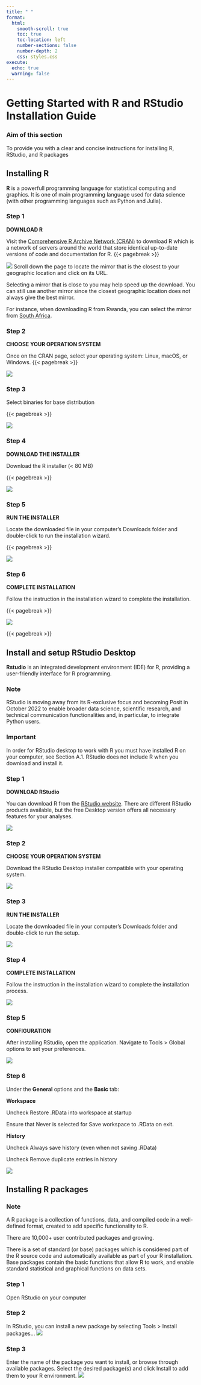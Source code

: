 ```yaml
---
title: " "
format:
  html:
    smooth-scroll: true
    toc: true
    toc-location: left
    number-sections: false
    number-depth: 2
    css: styles.css
execute:
  echo: true
  warning: false
---
```


# Getting Started with R and RStudio Installation Guide

::: callout-tip
### Aim of this section

To provide you with a clear and concise instructions for installing R, RStudio, and R packages
:::

## Installing R

**R** is a powerfull programming language for statistical computing and graphics. It is one of main programming language used for data science (with other programming languages such as Python and Julia).

::: panel-tabset
### Step 1

**DOWNLOAD R**

Visit the [Comprehensive R Archive Network (CRAN)](https://cran.r-project.org/mirrors.html) to download R which is a network of servers around the world that store identical up-to-date versions of code and documentation for R. {{< pagebreak >}}

![](images/pic1.png) Scroll down the page to locate the mirror that is the closest to your geographic location and click on its URL.

::: callout-tip
Selecting a mirror that is close to you may help speed up the download. You can still use another mirror since the closest geographic location does not always give the best mirror.
:::

For instance, when downloading R from Rwanda, you can select the mirror from [South Africa](https://cran.mirror.ac.za/).

### Step 2

**CHOOSE YOUR OPERATION SYSTEM**

Once on the CRAN page, select your operating system: Linux, macOS, or Windows. {{< pagebreak >}}

![](images/pic2.png)

### Step 3

Select binaries for base distribution

{{< pagebreak >}}

![](images/pic3.png)

### Step 4

**DOWNLOAD THE INSTALLER**

Download the R installer (\< 80 MB)

{{< pagebreak >}}

![](images/pic4.png)

### Step 5

**RUN THE INSTALLER**

Locate the downloaded file in your computer's Downloads folder and double-click to run the installation wizard.

{{< pagebreak >}}

![](images/pic5.png)

### Step 6

**COMPLETE INSTALLATION**

Follow the instruction in the installation wizard to complete the installation.

{{< pagebreak >}}

![](images/pic6.png)
:::

{{< pagebreak >}}

## Install and setup RStudio Desktop

**Rstudio** is an integrated development environment (IDE) for R, providing a user-friendly interface for R programming.

::: callout-tip
### Note

RStudio is moving away from its R-exclusive focus and becoming Posit in October 2022 to enable broader data science, scientific research, and technical communication functionalities and, in particular, to integrate Python users.
:::

::: callout-tip
### Important

In order for RStudio desktop to work with R you must have installed R on your computer, see Section A.1. RStudio does not include R when you download and install it.
:::

::: panel-tabset
### Step 1

**DOWNLOAD RStudio**

You can download R from the [RStudio website](https://posit.co/download/rstudio-desktop/). There are different RStudio products available, but the free Desktop version offers all necessary features for your analyses.

![](images/pic21.png)

### Step 2

**CHOOSE YOUR OPERATION SYSTEM**

Download the RStudio Desktop installer compatible with your operating system.

![](images/pic22.png)

### Step 3

**RUN THE INSTALLER**

Locate the downloaded file in your computer's Downloads folder and double-click to run the setup.

![](images/pic23.png)

### Step 4

**COMPLETE INSTALLATION**

Follow the instruction in the installation wizard to complete the installation process.

![](images/pic24.png)

### Step 5

**CONFIGURATION**

After installing RStudio, open the application. Navigate to Tools \> Global options to set your preferences.

![](images/pic25.png)

### Step 6

Under the **General** options and the **Basic** tab:

**Workspace**

Uncheck Restore .RData into workspace at startup

Ensure that Never is selected for Save workspace to .RData on exit.

**History**

Uncheck Always save history (even when not saving .RData)

Uncheck Remove duplicate entries in history

![](images/pic26.png)
:::

## Installing R packages

::: callout-tip
### Note

A R package is a collection of functions, data, and compiled code in a well-defined format, created to add specific functionality to R.

There are 10,000+ user contributed packages and growing.

There is a set of standard (or base) packages which is considered part of the R source code and automatically available as part of your R installation. Base packages contain the basic functions that allow R to work, and enable standard statistical and graphical functions on data sets.
:::

::: panel-tabset
### Step 1

Open RStudio on your computer

### Step 2

In RStudio, you can install a new package by selecting Tools \> Install packages... ![](images/pic31.png)

### Step 3

Enter the name of the package you want to install, or browse through available packages. Select the desired package(s) and click Install to add them to your R environment. ![](images/pic32.png)
:::
